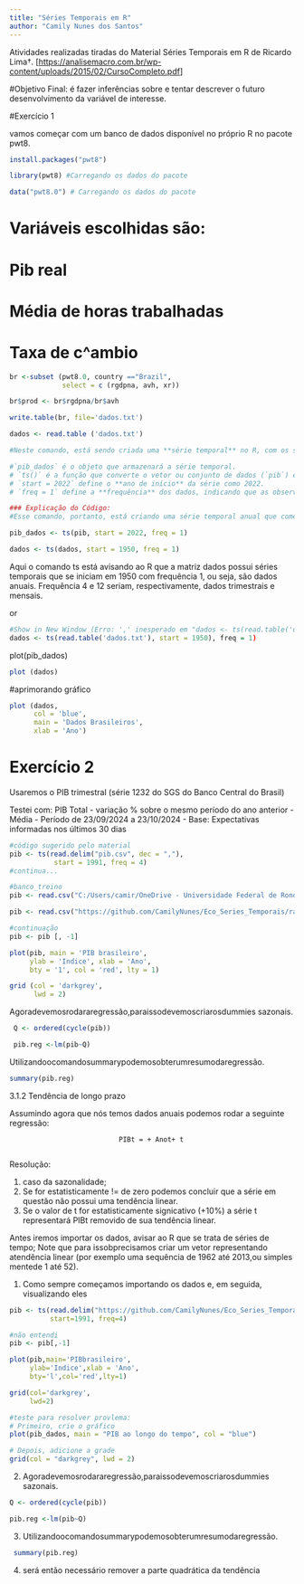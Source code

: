 ```yaml
---
title: "Séries Temporais em R"
author: "Camily Nunes dos Santos"
---
```


Atividades realizadas tiradas do Material Séries Temporais em R de Ricardo Lima†. [<https://analisemacro.com.br/wp-content/uploads/2015/02/CursoCompleto.pdf>]

#Objetivo Final: é fazer inferências sobre e tentar descrever o futuro desenvolvimento da variável de interesse.

#Exercício 1

vamos começar com um banco de dados disponível no próprio R no pacote pwt8.

```r
install.packages("pwt8")
```

```r
library(pwt8) #Carregando os dados do pacote
```

```r
data("pwt8.0") # Carregando os dados do pacote
```

# Variáveis escolhidas são:

# Pib real

# Média de horas trabalhadas

# Taxa de c\^ambio

```r
br <-subset (pwt8.0, country =="Brazil",
             select = c (rgdpna, avh, xr))
```

```r
br$prod <- br$rgdpna/br$avh
```

```r
write.table(br, file='dados.txt')
```

```r
dados <- read.table ('dados.txt')
```
  
```r
#Neste comando, está sendo criada uma **série temporal** no R, com os seguintes parâmetros:

#`pib_dados` é o objeto que armazenará a série temporal.
# `ts()` é a função que converte o vetor ou conjunto de dados (`pib`) em uma série temporal.
# `start = 2022` define o **ano de início** da série como 2022.
# `freq = 1` define a **frequência** dos dados, indicando que as observações são anuais. A frequência "1" significa que há uma observação por ano.

### Explicação do Código:
#Esse comando, portanto, está criando uma série temporal anual que começa em 2022, onde os dados de `pib` são organizados ao longo do tempo com uma frequência de uma observação por ano.  

pib_dados <- ts(pib, start = 2022, freq = 1)
```
    
  
```r
dados <- ts(dados, start = 1950, freq = 1)
```

Aqui o comando ts está avisando ao R que a matriz dados possui séries temporais que se iniciam em 1950 com frequência 1, ou seja, são dados anuais. Frequência 4 e 12 seriam, respectivamente, dados trimestrais e mensais.

or

```r
#Show in New Window (Erro: ',' inesperado em "dados <- ts(read.table('dados.txt'), start = 1950),")
dados <- ts(read.table('dados.txt'), start = 1950), freq = 1)
```
  
plot(pib_dados)   
    
```r
plot (dados)
```

#aprimorando gráfico

```r
plot (dados, 
      col = 'blue',
      main = 'Dados Brasileiros',
      xlab = 'Ano')
```

# Exercício 2

Usaremos o PIB trimestral (série 1232 do SGS do Banco Central do Brasil)  
  
Testei com: PIB Total - variação % sobre o mesmo período do ano anterior - Média - Período de 23/09/2024 a 23/10/2024 - Base: Expectativas informadas nos últimos 30 dias


```r
#código sugerido pelo material
pib <- ts(read.delim("pib.csv", dec = ","), 
           start = 1991, freq = 4)  
#continua...
```

  
```r
#banco_treino
pib <- read.csv("C:/Users/camir/OneDrive - Universidade Federal de Rondonópolis/Eco_Series_Temporais/Dados/Banco Central/pib.csv", sep = ",", header = TRUE, skip = 1)
```
  
```r
pib <- read.csv("https://github.com/CamilyNunes/Eco_Series_Temporais/raw/refs/heads/main/Dados/Ipea_Data/ipeadata%5B30-10-2024-03-45%5D.csv", sep = ";", header = TRUE, skip = 1)
```
  
  
```r
#continuação
pib <- pib [, -1]
```

```r
plot(pib, main = 'PIB brasileiro', 
     ylab = 'Indice', xlab = 'Ano', 
     bty = '1', col = 'red', lty = 1)
```

```r
grid (col = 'darkgrey',
      lwd = 2)
```
  
 Agoradevemosrodararegressão,paraissodevemoscriarosdummies sazonais.  
   
```r
 Q <- ordered(cycle(pib))
```
     
     
```r
  
 
 pib.reg <-lm(pib~Q)
```

 Utilizandoocomandosummarypodemosobterumresumodaregressão.
```r
summary(pib.reg)
```
  
    
 3.1.2 Tendência de longo prazo  
   
   Assumindo agora que nós temos dados anuais podemos rodar a seguinte regressão:  
   
                               PIBt = + Anot+ t  
                                 
Resolução:    

1. caso da sazonalidade;
2. Se for estatisticamente != de zero podemos concluir que a série em questão não possui uma tendência linear. 
3.  Se o valor de t for estatisticamente signicativo (+10%) a série t representará PIBt removido de sua tendência linear. 
  
  Antes iremos importar os dados, avisar ao R que se trata de séries de tempo;
  Note que para issobprecisamos criar um vetor representando atendência linear (por exemplo uma sequência de 1962 até 2013,ou simples mentede 1 até 52).  
    
1. Como sempre começamos importando os dados e, em seguida, visualizando eles
```r
pib <- ts(read.delim("https://github.com/CamilyNunes/Eco_Series_Temporais/raw/refs/heads/main/Dados/Ipea_Data/bcdata.sgs.1207.csv", dec=";"),
          start=1991, freq=4)
```
  
```r
#não entendi
pib <- pib[,-1]
```
   
```r
plot(pib,main='PIBbrasileiro',
     ylab='Indice',xlab = 'Ano',
     bty='l',col='red',lty=1)
```
  
```r
grid(col='darkgrey',
     lwd=2)
```
```r
#teste para resolver provlema:  
# Primeiro, crie o gráfico
plot(pib_dados, main = "PIB ao longo do tempo", col = "blue")

# Depois, adicione a grade
grid(col = "darkgrey", lwd = 2)
```
      
      
2.  Agoradevemosrodararegressão,paraissodevemoscriarosdummies sazonais.  
  
```r
Q <- ordered(cycle(pib))

pib.reg <-lm(pib~Q)
```
  
3.  Utilizandoocomandosummarypodemosobterumresumodaregressão.  
  
```r
 summary(pib.reg)
```
 4. será então necessário remover a parte quadrática da tendência   
   
   
    